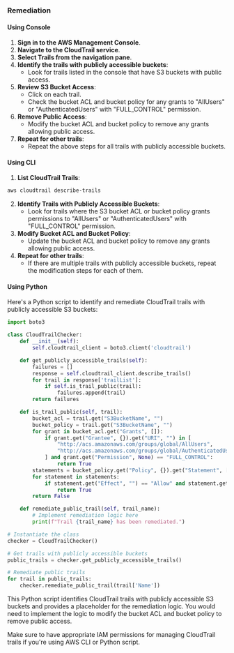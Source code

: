 ### Remediation

#### Using Console

1. **Sign in to the AWS Management Console**.
2. **Navigate to the CloudTrail service**.
3. **Select Trails from the navigation pane**.
4. **Identify the trails with publicly accessible buckets**:
   - Look for trails listed in the console that have S3 buckets with public access.
5. **Review S3 Bucket Access**:
   - Click on each trail.
   - Check the bucket ACL and bucket policy for any grants to "AllUsers" or "AuthenticatedUsers" with "FULL_CONTROL" permission.
6. **Remove Public Access**:
   - Modify the bucket ACL and bucket policy to remove any grants allowing public access.
7. **Repeat for other trails**:
   - Repeat the above steps for all trails with publicly accessible buckets.

#### Using CLI

1. **List CloudTrail Trails**:
```bash
aws cloudtrail describe-trails
```
2. **Identify Trails with Publicly Accessible Buckets**:
   - Look for trails where the S3 bucket ACL or bucket policy grants permissions to "AllUsers" or "AuthenticatedUsers" with "FULL_CONTROL" permission.
3. **Modify Bucket ACL and Bucket Policy**:
   - Update the bucket ACL and bucket policy to remove any grants allowing public access.
4. **Repeat for other trails**:
   - If there are multiple trails with publicly accessible buckets, repeat the modification steps for each of them.

#### Using Python

Here's a Python script to identify and remediate CloudTrail trails with publicly accessible S3 buckets:

```python
import boto3

class CloudTrailChecker:
    def __init__(self):
        self.cloudtrail_client = boto3.client('cloudtrail')

    def get_publicly_accessible_trails(self):
        failures = []
        response = self.cloudtrail_client.describe_trails()
        for trail in response['trailList']:
            if self.is_trail_public(trail):
                failures.append(trail)
        return failures

    def is_trail_public(self, trail):
        bucket_acl = trail.get("S3BucketName", "")
        bucket_policy = trail.get("S3BucketName", "")
        for grant in bucket_acl.get("Grants", []):
            if grant.get("Grantee", {}).get("URI", "") in [
                "http://acs.amazonaws.com/groups/global/AllUsers",
                "http://acs.amazonaws.com/groups/global/AuthenticatedUsers",
            ] and grant.get("Permission", None) == "FULL_CONTROL":
                return True
        statements = bucket_policy.get("Policy", {}).get("Statement", [])
        for statement in statements:
            if statement.get("Effect", "") == "Allow" and statement.get("Principal", "") == "*":
                return True
        return False

    def remediate_public_trail(self, trail_name):
        # Implement remediation logic here
        print(f"Trail {trail_name} has been remediated.")

# Instantiate the class
checker = CloudTrailChecker()

# Get trails with publicly accessible buckets
public_trails = checker.get_publicly_accessible_trails()

# Remediate public trails
for trail in public_trails:
    checker.remediate_public_trail(trail['Name'])
```

This Python script identifies CloudTrail trails with publicly accessible S3 buckets and provides a placeholder for the remediation logic. You would need to implement the logic to modify the bucket ACL and bucket policy to remove public access.

Make sure to have appropriate IAM permissions for managing CloudTrail trails if you're using AWS CLI or Python script.